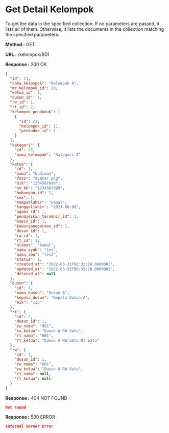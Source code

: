 
# Get Detail Kelompok

To get the data in the specified collection. If no parameters are passed, it lists all of them.
Otherwise, it lists the documents in the collection matching the specified parameters:

**Method :** <Badge>GET</Badge>

**URL :** <Badge variant="dark">/kelompok/(ID)</Badge>

**Response :** <BadgeOutline variant="success">200 OK</BadgeOutline>

```json
{
  "id": 11,
  "nama_kelompok": "Kelompok A",
  "mr_kelompok_id": 28,
  "ketua_id": 1,
  "dusun_id": 1,
  "rw_id": 1,
  "rt_id": 2,
  "kelompok_penduduk": [
    {
      "id": 22,
      "kelompok_id": 11,
      "penduduk_id": 1
    }
  ],
  "kategori": {
    "id": 28,
    "nama_kelompok": "Kategori A"
  },
  "ketua": {
    "id": 1,
    "nama": "budiman",
    "foto": "avatar.png",
    "nik": "1234567890",
    "no_kk": "1234567890",
    "hubungan_id": 1,
    "sex": 1,
    "tempatlahir": "kamal",
    "tanggallahir": "2021-08-09",
    "agama_id": 1,
    "pendidikan_terakhir_id": 1,
    "kawin_id": 1,
    "kewarganegaraan_id": 1,
    "dusun_id": 1,
    "rw_id": 1,
    "rt_id": 1,
    "alamat": "kamal",
    "nama_ayah": "tes",
    "nama_ibu": "tes2",
    "status": 1,
    "created_at": "2022-03-31T06:32:28.000000Z",
    "updated_at": "2022-03-31T06:32:28.000000Z",
    "deleted_at": null
  },
  "dusun": {
    "id": 1,
    "nama_dusun": "Dusun A",
    "kepala_dusun": "Kepala Dusun A",
    "nik": "123"
  },
  "rt": {
    "id": 2,
    "dusun_id": 1,
    "rw_nama": "001",
    "rw_ketua": "Dusun A RW Satu",
    "rt_nama": "001",
    "rt_ketua": "Dusun A RW Satu RT Satu"
  },
  "rw": {
    "id": 1,
    "dusun_id": 1,
    "rw_nama": "001",
    "rw_ketua": "Dusun A RW Satu",
    "rt_nama": null,
    "rt_ketua": null
  }
}
```

**Response :** <BadgeOutline variant="warning">404 NOT FOUND</BadgeOutline>

```json
Not Found
```

**Response :** <BadgeOutline variant="danger">500 ERROR</BadgeOutline>

```json
Internal Server Error
```
